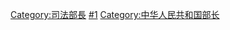 {{中华人民共和国司法部部长|nocat}}

[[Category:司法部長|Category:司法部長]]
[[Category:中华人民共和国司法部官员|#1]]
[[Category:中华人民共和国部长|Category:中华人民共和国部长]]